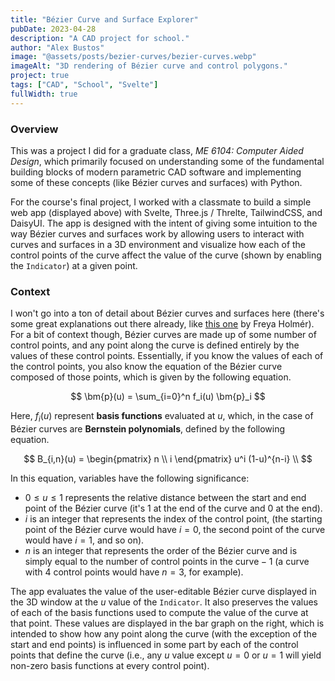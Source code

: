 ```yaml
---
title: "Bézier Curve and Surface Explorer"
pubDate: 2023-04-28
description: "A CAD project for school."
author: "Alex Bustos"
image: "@assets/posts/bezier-curves/bezier-curves.webp"
imageAlt: "3D rendering of Bézier curve and control polygons."
project: true
tags: ["CAD", "School", "Svelte"]
fullWidth: true
---
```



<ExternalPage client:load link="http://alexbustos.com/me-6104" />

### Overview

This was a project I did for a graduate class, _ME 6104: Computer Aided Design_, which primarily
focused on understanding some of the fundamental building blocks of modern parametric CAD software
and implementing some of these concepts (like Bézier curves and surfaces) with Python.

For the course's final project, I worked with a classmate to build a simple web app (displayed above)
with Svelte, Three.js / Threlte, TailwindCSS, and DaisyUI. The app is designed with the intent of
giving some intuition to the way Bézier curves and surfaces work by allowing users to interact
with curves and surfaces in a 3D environment and visualize how each of the control points of the
curve affect the value of the curve (shown by enabling the `Indicator`) at a given point.

### Context
I won't go into a ton of detail about Bézier curves and surfaces here (there's some great
explanations out there already, like [this one](https://www.youtube.com/watch?v=aVwxzDHniEw) by
Freya Holmér). For a bit of context though, Bézier curves are made up of some number of control
points, and any point along the curve is defined entirely by the values of these control points.
Essentially, if you know the values of each of the control points, you also know the equation of the
Bézier curve composed of those points, which is given by the following equation.

$$
\bm{p}(u) = \sum_{i=0}^n f_i(u) \bm{p}_i
$$

Here, $f_i(u)$ represent **basis functions** evaluated at $u$, which, in the case of Bézier curves
are **Bernstein polynomials**, defined by the following equation.

$$
B_{i,n}(u) = \begin{pmatrix}
n \\
i
\end{pmatrix} u^i (1-u)^{n-i} \\
$$

In this equation, variables have the following significance:
- $0 \leq u \leq 1$ represents the relative distance between the start and end point
  of the Bézier curve (it's $1$ at the end of the curve and $0$ at the end).
- $i$ is an integer that represents the index of the control point, (the starting point of the
  Bézier curve would have $i = 0$, the second point of the curve would have $i = 1$, and so on).
- $n$ is an integer that represents the order of the Bézier curve and is simply equal to $\text{the
  number of control points in the curve} - 1$ (a curve with 4 control points would have $n=3$, for
  example).

The app evaluates the value of the user-editable Bézier curve displayed in the 3D window at the $u$
value of the `Indicator`. It also preserves the values of each of the basis functions used to
compute the value of the curve at that point. These values are displayed in the bar graph on the
right, which is intended to show how any point along the curve (with the exception of the start and
end points) is influenced in some part by each of the control points that define the curve (i.e.,
any $u$ value except $u=0$ or $u=1$ will yield non-zero basis functions at every control point).
